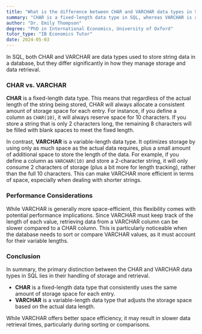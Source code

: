 ```yaml
---
title: "What is the difference between CHAR and VARCHAR data types in SQL?"
summary: "CHAR is a fixed-length data type in SQL, whereas VARCHAR is a variable-length data type, allowing for more efficient storage of varying string lengths."
author: "Dr. Emily Thompson"
degree: "PhD in International Economics, University of Oxford"
tutor_type: "IB Economics Tutor"
date: 2024-05-03
---
```


In SQL, both CHAR and VARCHAR are data types used to store string data in a database, but they differ significantly in how they manage storage and data retrieval.

### CHAR vs. VARCHAR

**CHAR** is a fixed-length data type. This means that regardless of the actual length of the string being stored, CHAR will always allocate a consistent amount of storage space for each entry. For instance, if you define a column as `CHAR(10)`, it will always reserve space for 10 characters. If you store a string that is only 2 characters long, the remaining 8 characters will be filled with blank spaces to meet the fixed length.

In contrast, **VARCHAR** is a variable-length data type. It optimizes storage by using only as much space as the actual data requires, plus a small amount of additional space to store the length of the data. For example, if you define a column as `VARCHAR(10)` and store a 2-character string, it will only consume 2 characters of storage (plus a bit more for length tracking), rather than the full 10 characters. This can make VARCHAR more efficient in terms of space, especially when dealing with shorter strings.

### Performance Considerations

While VARCHAR is generally more space-efficient, this flexibility comes with potential performance implications. Since VARCHAR must keep track of the length of each value, retrieving data from a VARCHAR column can be slower compared to a CHAR column. This is particularly noticeable when the database needs to sort or compare VARCHAR values, as it must account for their variable lengths.

### Conclusion

In summary, the primary distinction between the CHAR and VARCHAR data types in SQL lies in their handling of storage and retrieval. 

- **CHAR** is a fixed-length data type that consistently uses the same amount of storage space for each entry.
- **VARCHAR** is a variable-length data type that adjusts the storage space based on the actual data length.

While VARCHAR offers better space efficiency, it may result in slower data retrieval times, particularly during sorting or comparisons.
    